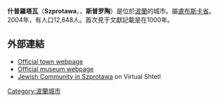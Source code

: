 {{Infobox settlement
| name = Szprotawa
| image_skyline     = Szprotawa rynek ratusz.jpg 
| image_caption     = 什普羅塔瓦市政廳
| image_shield = POL Szprotawa COA.svg
| pushpin_map = Poland
| pushpin_label_position = bottom
| coordinates_region = PL
| subdivision_type = 國家
| subdivision_name = {{POL}}
| subdivision_type1 = [[波蘭行政區劃|省份]]
| subdivision_name1 = [[盧布斯卡省|盧布斯卡]]
| subdivision_type2 = [[Powiat|County]]
| subdivision_name2 = [[Żagań_County|Żagań]]
| subdivision_type3 = [[Gmina|Gmina]]
| subdivision_name3 = [[Gmina_Szprotawa|Szprotawa]]
| leader_title = Mayor
| leader_name = Franciszek Sitko
| area_total_km2 = 10.94
| population_as_of = 2006
| population_total = 12613
| population_density_km2 = auto
| timezone = [[Central_European_Time|CET]]
| utc_offset = +1
| timezone_DST = [[Central_European_Summer_Time|CEST]]
| utc_offset_DST = +2
| latd = 51 | latm = 34 | lats =  | latNS = N | longd = 15 | longm = 30 | longs =  | longEW = E
| postal_code_type = Postal code
| postal_code = 67-300
| blank_name = [[Polish_car_number_plates|Car plates]]
| blank_info = FZG
| website = http://www.szprotawa.pl }} 

'''什普羅塔瓦'''（'''Szprotawa'''，{{lang-de|'''Sprottau'''}}，'''斯普罗陶'''）是位於[[波蘭|波蘭]]的城市。屬[[盧布斯卡省|盧布斯卡省]]。2004年，有人口12,648人。首次見于文獻記載是在1000年。

==外部連結==
*[http://www.szprotawa.pl/ Official town webpage] {{Wayback|url=http://www.szprotawa.pl/ |date=20210207095020 }}
*[http://szprotawa.w.interii.pl/szprotawamuzeum2.htm/ Official museum webpage] {{Wayback|url=http://szprotawa.w.interii.pl/szprotawamuzeum2.htm/ |date=20131219032923 }}
* [http://www.sztetl.org.pl/en/city/szprotawa/ Jewish Community in Szprotawa] {{Wayback|url=http://www.sztetl.org.pl/en/city/szprotawa/ |date=20160810114619 }} on Virtual Shtetl
{{commonscat|Szprotawa}}
{{coord|51|34|N|15|32|E|region:PL_type:city|display=title}}


{{Authority control}}
[[Category:波蘭城市|Category:波蘭城市]]